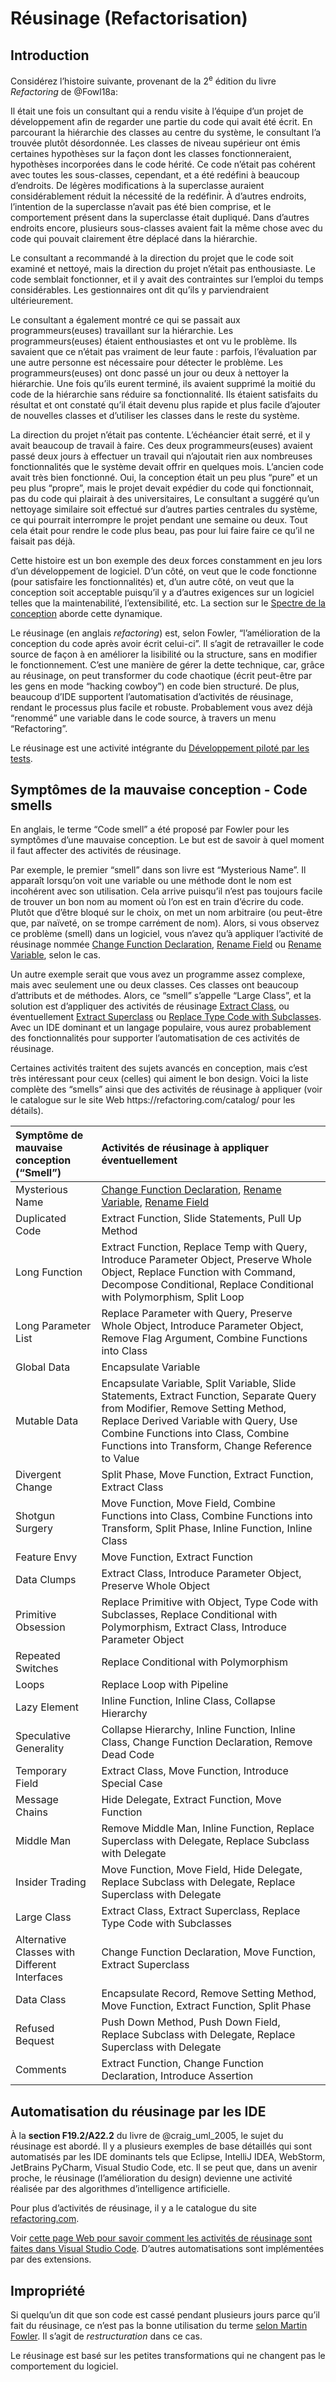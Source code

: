 # Réusinage (Refactorisation) {#sec-Refactoring}

## Introduction

Considérez l'histoire suivante, provenant de la 2^e^ édition du livre *Refactoring* de @Fowl18a:

::: {.callout}
Il était une fois un consultant qui a rendu visite à l'équipe d'un projet de développement afin de regarder une partie du code qui avait été écrit.
En parcourant la hiérarchie des classes au centre du système, le consultant l'a trouvée plutôt désordonnée.
Les classes de niveau supérieur ont émis certaines hypothèses sur la façon dont les classes fonctionneraient, hypothèses incorporées dans le code hérité. Ce code n'était pas cohérent avec toutes les sous-classes, cependant, et a été redéfini à beaucoup d'endroits.
De légères modifications à la superclasse auraient considérablement réduit la nécessité de la redéfinir.
À d'autres endroits, l'intention de la superclasse n'avait pas été bien comprise, et le comportement présent dans la superclasse était dupliqué.
Dans d'autres endroits encore, plusieurs sous-classes avaient fait la même chose avec du code qui pouvait clairement être déplacé dans la hiérarchie.

Le consultant a recommandé à la direction du projet que le code soit examiné et nettoyé, mais la direction du projet n'était pas enthousiaste.
Le code semblait fonctionner, et il y avait des contraintes sur l'emploi du temps considérables.
Les gestionnaires ont dit qu'ils y parviendraient ultérieurement.

Le consultant a également montré ce qui se passait aux programmeurs(euses) travaillant sur la hiérarchie.
Les programmeurs(euses) étaient enthousiastes et ont vu le problème.
Ils savaient que ce n'était pas vraiment de leur faute : parfois, l'évaluation par une autre personne est nécessaire pour détecter le problème.
Les programmeurs(euses) ont donc passé un jour ou deux à nettoyer la hiérarchie.
Une fois qu'ils eurent terminé, ils avaient supprimé la moitié du code de la hiérarchie sans réduire sa fonctionnalité.
Ils étaient satisfaits du résultat et ont constaté qu'il était devenu plus rapide et plus facile d'ajouter de nouvelles classes et d'utiliser les classes dans le reste du système.

La direction du projet n'était pas contente.
L'échéancier était serré, et il y avait beaucoup de travail à faire.
Ces deux programmeurs(euses) avaient passé deux jours à effectuer un travail qui n'ajoutait rien aux nombreuses fonctionnalités que le système devait offrir en quelques mois.
L'ancien code avait très bien fonctionné.
Oui, la conception était un peu plus "pure" et un peu plus "propre",
mais le projet devait expédier du code qui fonctionnait, pas du code qui plairait à des universitaires,
Le consultant a suggéré qu'un nettoyage similaire soit effectué sur d'autres parties centrales du système, ce qui pourrait interrompre le projet pendant une semaine ou deux.
Tout cela était pour rendre le code plus beau, pas pour lui faire faire ce qu'il ne faisait pas déjà.
:::

Cette histoire est un bon exemple des deux forces constamment en jeu lors d'un développement de logiciel. D'un côté, on veut que le code fonctionne (pour satisfaire les fonctionnalités) et, d'un autre côté, on veut que la conception soit acceptable puisqu'il y a d'autres exigences sur un logiciel telles que la maintenabilité, l'extensibilité, etc. La section sur le [Spectre de la conception](#sec-SpectreDeLaConception) aborde cette dynamique.

Le réusinage (en anglais *refactoring*) est, selon Fowler, "l'amélioration de la conception du code après avoir écrit celui-ci".
Il s'agit de retravailler le code source de façon à en améliorer la lisibilité ou la structure, sans en modifier le fonctionnement.
C'est une manière de gérer la dette technique, car, grâce au réusinage, on peut transformer du code chaotique (écrit peut-être par les gens en mode "hacking cowboy") en code bien structuré.
De plus, beaucoup d'IDE supportent l'automatisation d'activités de réusinage, rendant le processus plus facile et robuste.
Probablement vous avez déjà "renommé" une variable dans le code source, à travers un menu "Refactoring".

Le réusinage est une activité intégrante du [Développement piloté par les tests](#sec-tdd).

## Symptômes de la mauvaise conception - Code smells

En anglais, le terme "Code smell" a été proposé par Fowler pour les symptômes d'une mauvaise conception.
Le but est de savoir à quel moment il faut affecter des activités de réusinage. 

Par exemple, le premier "smell" dans son livre est "Mysterious Name".
Il apparaît lorsqu'on voit une variable ou une méthode dont le nom est incohérent avec son utilisation.
Cela arrive puisqu'il n'est pas toujours facile de trouver un bon nom au moment où l'on est en train d'écrire du code.
Plutôt que d'être bloqué sur le choix, on met un nom arbitraire (ou peut-être que, par naïveté, on se trompe carrément de nom).
Alors, si vous observez ce problème (smell) dans un logiciel, vous n'avez qu'à appliquer l'activité de réusinage nommée [Change Function Declaration](https://refactoring.com/catalog/changeFunctionDeclaration.html), [Rename Field](https://refactoring.com/catalog/renameField.html) ou [Rename Variable](https://refactoring.com/catalog/renameVariable.html), selon le cas.

Un autre exemple serait que vous avez un programme assez complexe, mais avec seulement une ou deux classes.
Ces classes ont beaucoup d'attributs et de méthodes.
Alors, ce "smell" s'appelle "Large Class", et la solution est d'appliquer des activités de réusinage [Extract Class](https://refactoring.com/catalog/extractClass.html), ou éventuellement [Extract Superclass](https://refactoring.com/catalog/extractSuperclass.html) ou [Replace Type Code with Subclasses](https://refactoring.com/catalog/replaceTypeCodeWithSubclasses.html).
Avec un IDE dominant et un langage populaire, vous aurez probablement des fonctionnalités pour supporter l'automatisation de ces activités de réusinage.

Certaines activités traitent des sujets avancés en conception, mais c'est très intéressant pour ceux (celles) qui aiment le bon design. Voici la liste complète des "smells" ainsi que des activités de réusinage à appliquer (voir le catalogue sur le site Web https://refactoring.com/catalog/ pour les détails).

Symptôme de mauvaise conception ("Smell") | Activités de réusinage à appliquer éventuellement
:-----|:---------------
Mysterious Name | [Change Function Declaration](https://refactoring.com/catalog/changeFunctionDeclaration.html), [Rename Variable](https://refactoring.com/catalog/renameVariable.html), [Rename Field](https://refactoring.com/catalog/renameField.html)
Duplicated Code | Extract Function, Slide Statements, Pull Up Method
Long Function | Extract Function, Replace Temp with Query, Introduce Parameter Object, Preserve Whole Object, Replace Function with Command, Decompose Conditional, Replace Conditional with Polymorphism, Split Loop
Long Parameter List | Replace Parameter with Query, Preserve Whole Object, Introduce Parameter Object, Remove Flag Argument, Combine Functions into Class
Global Data | Encapsulate Variable
Mutable Data | Encapsulate Variable, Split Variable, Slide Statements, Extract Function, Separate Query from Modifier, Remove Setting Method, Replace Derived Variable with Query, Use Combine Functions into Class, Combine Functions into Transform, Change Reference to Value
Divergent Change | Split Phase, Move Function, Extract Function, Extract Class
Shotgun Surgery | Move Function, Move Field, Combine Functions into Class, Combine Functions into Transform, Split Phase, Inline Function, Inline Class
Feature Envy | Move Function, Extract Function
Data Clumps | Extract Class, Introduce Parameter Object, Preserve Whole Object
Primitive Obsession | Replace Primitive with Object, Type Code with Subclasses, Replace Conditional with Polymorphism, Extract Class, Introduce Parameter Object
Repeated Switches | Replace Conditional with Polymorphism
Loops | Replace Loop with Pipeline
Lazy Element | Inline Function, Inline Class, Collapse Hierarchy
Speculative Generality | Collapse Hierarchy, Inline Function, Inline Class, Change Function Declaration, Remove Dead Code
Temporary Field | Extract Class, Move Function, Introduce Special Case
Message Chains | Hide Delegate, Extract Function, Move Function
Middle Man | Remove Middle Man, Inline Function, Replace Superclass with Delegate, Replace Subclass with Delegate
Insider Trading | Move Function, Move Field, Hide Delegate, Replace Subclass with Delegate, Replace Superclass with Delegate
Large Class | Extract Class, Extract Superclass, Replace Type Code with Subclasses
Alternative Classes with Different Interfaces | Change Function Declaration, Move Function, Extract Superclass
Data Class | Encapsulate Record, Remove Setting Method, Move Function, Extract Function, Split Phase
Refused Bequest | Push Down Method, Push Down Field, Replace Subclass with Delegate, Replace Superclass with Delegate
Comments | Extract Function, Change Function Declaration, Introduce Assertion

## Automatisation du réusinage par les IDE

À la **section F19.2/A22.2** du livre de @craig_uml_2005, le sujet du réusinage est abordé.
Il y a plusieurs exemples de base détaillés qui sont automatisés par les IDE dominants tels que Eclipse, IntelliJ IDEA, WebStorm, JetBrains PyCharm, Visual Studio Code, etc.
Il se peut que, dans un avenir proche, le réusinage (l'amélioration du design) devienne une activité réalisée par des algorithmes d'intelligence artificielle.

Pour plus d'activités de réusinage, il y a le catalogue du site [refactoring.com](https://refactoring.com/catalog/).

Voir [cette page Web pour savoir comment les activités de réusinage sont faites dans Visual Studio Code](https://code.visualstudio.com/docs/editor/refactoring). D'autres automatisations sont implémentées par des extensions.

## Impropriété

Si quelqu'un dit que son code est cassé pendant plusieurs jours parce qu'il fait du réusinage, ce n'est pas la bonne utilisation du terme [selon Martin Fowler](https://martinfowler.com/bliki/RefactoringMalapropism.html). Il s'agit de *restructuration* dans ce cas. 

Le réusinage est basé sur les petites transformations qui ne changent pas le comportement du logiciel. 
